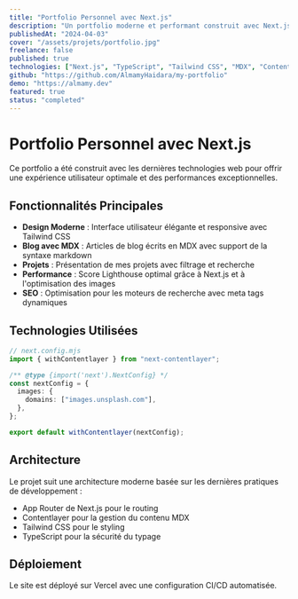 ---
title: "Portfolio Personnel avec Next.js"
description: "Un portfolio moderne et performant construit avec Next.js, TypeScript, et Tailwind CSS."
publishedAt: "2024-04-03"
cover: "/assets/projets/portfolio.jpg"
freelance: false
published: true
technologies: ["Next.js", "TypeScript", "Tailwind CSS", "MDX", "Contentlayer"]
github: "https://github.com/AlmamyHaidara/my-portfolio"
demo: "https://almamy.dev"
featured: true
status: "completed"
---

# Portfolio Personnel avec Next.js

Ce portfolio a été construit avec les dernières technologies web pour offrir une expérience utilisateur optimale et des performances exceptionnelles.

## Fonctionnalités Principales

- **Design Moderne** : Interface utilisateur élégante et responsive avec Tailwind CSS
- **Blog avec MDX** : Articles de blog écrits en MDX avec support de la syntaxe markdown
- **Projets** : Présentation de mes projets avec filtrage et recherche
- **Performance** : Score Lighthouse optimal grâce à Next.js et à l'optimisation des images
- **SEO** : Optimisation pour les moteurs de recherche avec meta tags dynamiques

## Technologies Utilisées

```typescript
// next.config.mjs
import { withContentlayer } from "next-contentlayer";

/** @type {import('next').NextConfig} */
const nextConfig = {
  images: {
    domains: ["images.unsplash.com"],
  },
};

export default withContentlayer(nextConfig);
```

## Architecture

Le projet suit une architecture moderne basée sur les dernières pratiques de développement :

- App Router de Next.js pour le routing
- Contentlayer pour la gestion du contenu MDX
- Tailwind CSS pour le styling
- TypeScript pour la sécurité du typage

## Déploiement

Le site est déployé sur Vercel avec une configuration CI/CD automatisée.
